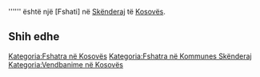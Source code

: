 {{Fshat në 
 | Emri                = Mrasor
 | Emri (Rasa dhanore) = 
 | Figura              = 
 | Shteti              = Kosovës
 | Komuna              = Skënderaj
 | Kodi postar         = 
 | Sipërfaqja          = 
 | Popullsia           = 0
 | Regj. i popullsisë  = 
 | Dend. e popullsisë  = 
 | Faqja zyrtare       = 
 <!--- Koordinatat ----> 
 | Gjerësia            = 42.51306
 | Gjatësia            = 20.55361
 | Lartësia            = 
}}
'''''' është një [Fshati] në [[ Skënderaj ]] të [[ Kosovës ]].

<!-- == Gjeografia == -->
<!-- == Historia == -->
<!-- == Demografia == -->
== Shih edhe ==
{{Komuna Skënderaj}}
{{Kosovo-Administrata-Cung}}

[[Kategoria:Fshatra në Kosovës]]
[[Kategoria:Fshatra në Kommunes Skënderaj]]
[[Kategoria:Vendbanime në Kosovës]]